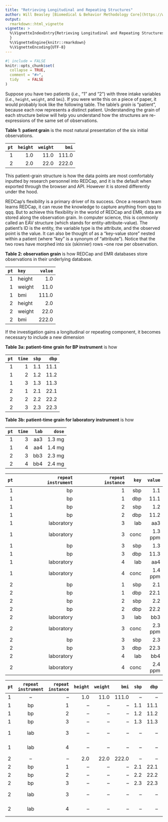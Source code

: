 ```yaml
---
title: "Retrieving Longitudinal and Repeating Structures"
author: Will Beasley [Biomedical & Behavior Methodology Core](https://www.ouhsc.edu/bbmc/team/), OUHSC Pediatrics
output:
  rmarkdown::html_vignette
vignette: >
  %\VignetteIndexEntry{Retrieving Longitudinal and Repeating Structures
  }
  %\VignetteEngine{knitr::rmarkdown}
  %\VignetteEncoding{UTF-8}
---
```


```r
#| include = FALSE
knitr::opts_chunk$set(
  collapse = TRUE,
  comment = "#>",
  tidy    = FALSE
)
```

Suppose you have two patients (*i.e.*, "1" and "2") with three intake variables (*i.e.*, `height`, `weight`, and `bmi`).  If you were write this on a piece of paper, it would probably look like the following table.  The table's *grain* is "patient", because each row represents a distinct patient.  Understanding the grain of each structure below will help you understand how the structures are re-expressions of the same set of observations.

**Table 1: patient grain** is the most natural presentation of the six initial observations.

| `pt` | `height` | `weight` | `bmi` |
| ---: | -------: | -------: | ----: |
|    1 |      1.0 |     11.0 | 111.0 |
|    2 |      2.0 |     22.0 | 222.0 |

This patient-grain structure is how the data points are most comfortably inputted by research personnel into REDCap, and it is the default when exported through the browser and API.  However it is stored differently under the hood.

REDCap's flexibility is a primary driver of its success.  Once a research team learns REDCap, it can reuse the knowledge to capture anything from qqq to qqq.  But to achieve this flexibility in the world of REDCap and EMR, data are stored along the observation grain.  In computer science, this is commonly called an EAV structure (which stands for entity-attribute-value).  The patient's ID is the entity, the variable type is the attribute, and the observed point is the value.  It can also be thought of as a "key-value store" nested within a patient (where "key" is a synonym of "attribute").  Notice that the two rows have morphed into six (skinnier) rows --one row per observation.

**Table 2: observation grain** is how REDCap and EMR databases store observations in their underlying database.

| `pt` | `key`  | `value` |
| ---: | :----- | ------: |
|    1 | height |     1.0 |
|    1 | weight |    11.0 |
|    1 | bmi    |   111.0 |
|    2 | height |     2.0 |
|    2 | weight |    22.0 |
|    2 | bmi    |   222.0 |

If the investigation gains a longitudinal or repeating component, it becomes necessary to include a new dimension

**Table 3a: patient-time grain for BP instrument** is how

| `pt` | `time` | `sbp` | `dbp` |
| ---: | -----: | ----: | ----: |
|    1 |      1 |   1.1 |  11.1 |
|    1 |      2 |   1.2 |  11.2 |
|    1 |      3 |   1.3 |  11.3 |
|    2 |      1 |   2.1 |  22.1 |
|    2 |      2 |   2.2 |  22.2 |
|    2 |      3 |   2.3 |  22.3 |

**Table 3b: patient-time grain for laboratory instrument** is how

| `pt` | `time` | `lab` | `dose` |
| ---: | -----: | ----: | -----: |
|    1 |      3 |   aa3 | 1.3 mg |
|    1 |      4 |   aa4 | 1.4 mg |
|    2 |      3 |   bb3 | 2.3 mg |
|    2 |      4 |   bb4 | 2.4 mg |


| `pt` | `repeat`<br>`instrument` |`repeat`<br>`instance` | `key` | `value`  |
| ---: | -----------------------: | --------------------: | ----: | -------: |
|    1 |                       bp |                     1 |   sbp |      1.1 |
|    1 |                       bp |                     1 |   dbp |     11.1 |
|    1 |                       bp |                     2 |   sbp |      1.2 |
|    1 |                       bp |                     2 |   dbp |     11.2 |
|    1 |               laboratory |                     3 |   lab |      aa3 |
|    1 |               laboratory |                     3 |  conc |  1.3 ppm |
|    1 |                       bp |                     3 |   sbp |      1.3 |
|    1 |                       bp |                     3 |   dbp |     11.3 |
|    1 |               laboratory |                     4 |   lab |      aa4 |
|    1 |               laboratory |                     4 |  conc |  1.4 ppm |
|    2 |                       bp |                     1 |   sbp |      2.1 |
|    2 |                       bp |                     1 |   dbp |     22.1 |
|    2 |                       bp |                     2 |   sbp |      2.2 |
|    2 |                       bp |                     2 |   dbp |     22.2 |
|    2 |               laboratory |                     3 |   lab |      bb3 |
|    2 |               laboratory |                     3 |  conc |  2.3 ppm |
|    2 |                       bp |                     3 |   sbp |      2.3 |
|    2 |                       bp |                     3 |   dbp |     22.3 |
|    2 |               laboratory |                     4 |   lab |      bb4 |
|    2 |               laboratory |                     4 |  conc |  2.4 ppm |


| `pt` | `repeat`<br>`instrument` | `repeat`<br>`instance` | `height` | `weight` | `bmi` | `sbp` | `dbp` | `lab` |  `conc` |
| ---- | :----------------------: | ---------------------: | -------: | -------: | ----: | ----: | ----: | ----: | ------: |
|    1 |                       -- |                     -- |      1.0 |     11.0 | 111.0 |    -- |    -- |    -- |      -- |
|    1 | bp                       |                      1 |       -- |       -- |    -- |   1.1 |  11.1 |    -- |      -- |
|    1 | bp                       |                      2 |       -- |       -- |    -- |   1.2 |  11.2 |    -- |      -- |
|    1 | bp                       |                      3 |       -- |       -- |    -- |   1.3 |  11.3 |    -- |      -- |
|    1 | lab                      |                      3 |       -- |       -- |    -- |    -- |    -- |   aa3 | 1.3 ppm |
|    1 | lab                      |                      4 |       -- |       -- |    -- |    -- |    -- |   aa4 | 1.4 ppm |
|    2 |                       -- |                     -- |      2.0 |     22.0 | 222.0 |    -- |    -- |    -- |      -- |
|    2 | bp                       |                      1 |       -- |       -- |    -- |   2.1 |  22.1 |    -- |      -- |
|    2 | bp                       |                      2 |       -- |       -- |    -- |   2.2 |  22.2 |    -- |      -- |
|    2 | bp                       |                      3 |       -- |       -- |    -- |   2.3 |  22.3 |    -- |      -- |
|    2 | lab                      |                      3 |       -- |       -- |    -- |    -- |    -- |   bb3 | 2.3 ppm |
|    2 | lab                      |                      4 |       -- |       -- |    -- |    -- |    -- |   bb4 | 2.4 ppm |

